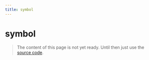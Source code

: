 ```yaml
---
title: symbol
---
```


# symbol

> The content of this page is not yet ready. Until then just use the [source code](https://github.com/fabian-hiller/valibot/blob/main/library/src/schemas/symbol/symbol.ts).
